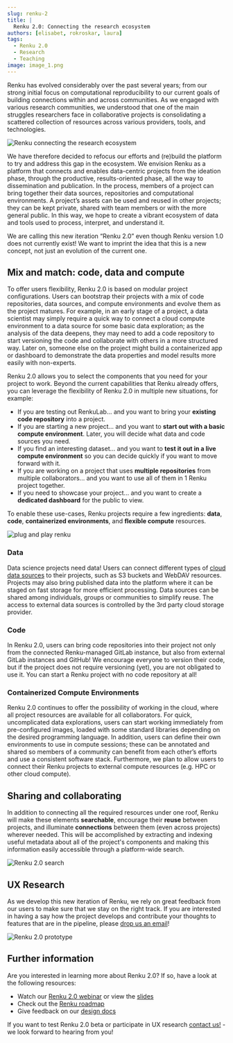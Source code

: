 ```yaml
---
slug: renku-2
title: |
  Renku 2.0: Connecting the research ecosystem
authors: [elisabet, rokroskar, laura]
tags:
  - Renku 2.0
  - Research
  - Teaching
image: image_1.png
---
```


Renku has evolved considerably over the past several years; from our strong
initial focus on computational reproducibility to our current goals of building
connections within and across communities. As we engaged with various research
communities, we understood that one of the main struggles researchers face in
collaborative projects is consolidating a scattered collection of resources
across various providers, tools, and technologies.

![Renku connecting the research ecosystem](./image_1.png)

<!-- truncate -->

We have therefore decided to refocus our efforts and (re)build the platform to
try and address this gap in the ecosystem. We envision Renku as a platform that
connects and enables data-centric projects from the ideation phase, through the
productive, results-oriented phase, all the way to dissemination and
publication. In the process, members of a project can bring together their data
sources, repositories and computational environments. A project’s assets can be
used and reused in other projects; they can be kept private, shared with team
members or with the more general public. In this way, we hope to create a
vibrant ecosystem of data and tools used to process, interpret, and understand
it.

We are calling this new iteration “Renku 2.0” even though Renku version 1.0 does
not currently exist! We want to imprint the idea that this is a new concept, not
just an evolution of the current one.

## Mix and match: code, data and compute

To offer users flexibility, Renku 2.0 is based on modular project
configurations. Users can bootstrap their projects with a mix of code
repositories, data sources, and compute environments and evolve
them as the project matures. For example, in an early stage of a project, a data
scientist may simply require a quick way to connect a cloud compute environment
to a data source for some basic data exploration; as the analysis of the data
deepens, they may need to add a code repository to start versioning the code and
collaborate with others in a more structured way. Later on, someone else on the
project might build a containerized app or dashboard to demonstrate the data
properties and model results more easily with non-experts.

Renku 2.0 allows you to select the components that you need for your project
to work. Beyond the current capabilities that Renku already offers, you can
leverage the flexibility of Renku 2.0 in multiple new situations, for example:

- If you are testing out RenkuLab... and you want to bring your **existing code repository** into a project.
- If you are starting a new project... and you want to **start out with a basic compute environment**. Later, you will decide what data and code sources you need.
- If you find an interesting dataset... and you want to **test it out in a live compute environment** so you can decide quickly if you want to move forward with it.
- If you are working on a project that uses **multiple repositories** from multiple collaborators... and you want to use all of them in 1 Renku project together.
- If you need to showcase your project... and you want to create a **dedicated dashboard** for the public to view.

To enable these use-cases, Renku projects require a few ingredients: **data**, **code**,
**containerized environments**, and **flexible compute** resources.

![plug and play renku](./image_2.png)

### Data

Data science projects need data! Users can connect different types of [cloud
data sources](../cloud-storage) to their projects, such as S3 buckets and WebDAV
resources. Projects may also bring published data into the platform where it can
be staged on fast storage for more efficient processing. Data sources can be
shared among individuals, groups or communities to simplify reuse. The access to
external data sources is controlled by the 3rd party cloud storage provider.

### Code

In Renku 2.0, users can bring code repositories into their project not only from
the connected Renku-managed GitLab instance, but also from external GitLab
instances and GitHub! We encourage everyone to version their code, but if
the project does not require versioning (yet), you are not obligated to use it.
You can start a Renku project with no code repository at all!

### Containerized Compute Environments

Renku 2.0 continues to offer the possibility of working in the cloud, where all
project resources are available for all collaborators. For quick, uncomplicated
data explorations, users can start working immediately from pre-configured
images, loaded with some standard libraries depending on the desired programming
language. In addition, users can define their own environments to
use in compute sessions; these can be annotated and shared so members of a
community can benefit from each other’s efforts and use a consistent software
stack. Furthermore, we plan to allow users to connect their Renku projects to
external compute resources (e.g. HPC or other cloud compute).

## Sharing and collaborating

In addition to connecting all the required resources under one roof, Renku will
make these elements **searchable**, encourage their **reuse** between
projects, and illuminate **connections** between them (even across projects)
wherever needed. This will be accomplished by extracting and indexing useful
metadata about all of the project's components and making this information easily
accessible through a platform-wide search.

![Renku 2.0 search](./search-proto.png)

## UX Research

As we develop this new iteration of Renku, we rely on great feedback from our users
to make sure that we stay on the right track. If you are interested in having a say
how the project develops and contribute your thoughts to features that are in the pipeline,
please [drop us an email](mailto:hello@renku.io)!

![Renku 2.0 prototype](./image_3.png)

## Further information

Are you interested in learning more about Renku 2.0? If so, have a look at the following resources:

- Watch our [Renku 2.0 webinar](https://youtu.be/6J0INjPFQd4) or view the [slides](https://drive.google.com/file/d/1empUHHTonffW1fhdB_3DCIH-yVUz3MU8/view?usp=share_link)
- Check out the [Renku roadmap](https://github.com/SwissDataScienceCenter/renku-design-docs/blob/main/roadmap.md)
- Give feedback on our [design docs](https://github.com/SwissDataScienceCenter/renku-design-docs/tree/main)

If you want to test Renku 2.0 beta or participate in UX research [contact us!](mailto:hello@renku.io) - we look forward to hearing from you!
